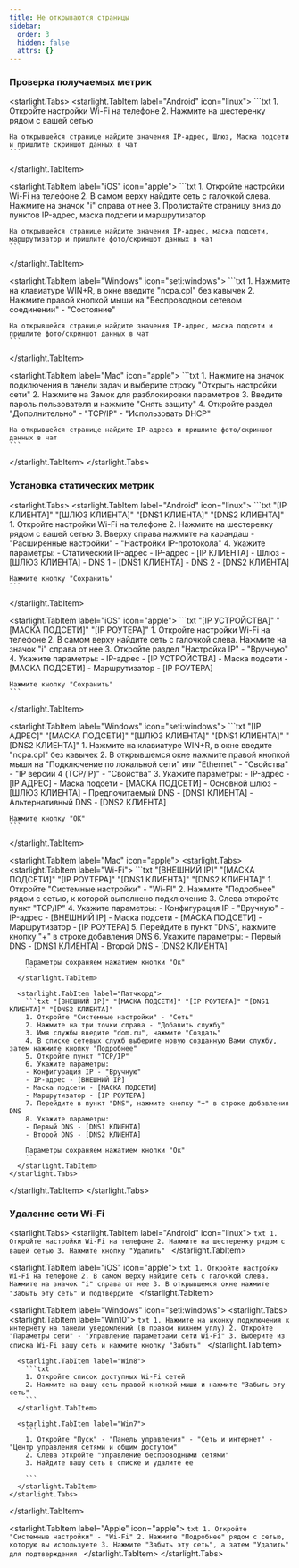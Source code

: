 ```yaml
---
title: Не открываются страницы
sidebar:
  order: 3
  hidden: false
  attrs: {}
---
```

### Проверка получаемых метрик

<starlight.Tabs>
  <starlight.TabItem label="Android" icon="linux">
    ```txt
    1. Откройте настройки Wi-Fi на телефоне
    2. Нажмите на шестеренку рядом с вашей сетью

    На открывшейся странице найдите значения IP-адрес, Шлюз, Маска подсети и пришлите скриншот данных в чат 
    ```
  </starlight.TabItem>

  <starlight.TabItem label="iOS" icon="apple">
    ```txt
    1. Откройте настройки Wi-Fi на телефоне
    2. В самом верху найдите сеть с галочкой слева. Нажмите на значок "i" справа от нее
    3. Пролистайте страницу вниз до пунктов IP-адрес, маска подсети и маршрутизатор

    На открывшейся странице найдите значения IP-адрес, маска подсети, маршрутизатор и пришлите фото/скриншот данных в чат
    ```
  </starlight.TabItem>

  <starlight.TabItem label="Windows" icon="seti:windows">
    ```txt
    1. Нажмите на клавиатуре WIN+R, в окне введите "ncpa.cpl" без кавычек
    2. Нажмите правой кнопкой мыши на "Беспроводном сетевом соединении" - "Состояние"

    На открывшейся странице найдите значения IP-адрес, маска подсети и пришлите фото/скриншот данных в чат
    ```
  </starlight.TabItem>

  <starlight.TabItem label="Mac" icon="apple">
    ```txt
    1. Нажмите на значок подключения​ в панели задач и выберите строку "Открыть настройки сети"​
    2. Нажмите на ​Замок ​для разблокировки параметров
    3. Введите пароль пользователя и нажмите ​"Снять защиту"
    4. Откройте раздел ​"Дополнительно" - ​"TCP/IP" - "Использовать DHCP"

    На открывшейся странице найдите IP-адреса и пришлите фото/скриншот данных в чат
    ```
  </starlight.TabItem>
</starlight.Tabs>

### Установка статических метрик

<starlight.Tabs>
  <starlight.TabItem label="Android" icon="linux">
    ```txt "[IP КЛИЕНТА]" "[ШЛЮЗ КЛИЕНТА]" "[DNS1 КЛИЕНТА]" "[DNS2 КЛИЕНТА]"
    1. Откройте настройки Wi-Fi на телефоне
    2. Нажмите на шестеренку рядом с вашей сетью
    3. Вверху справа нажмите на карандаш - "Расширенные настройки" - "Настройки IP-протокола"
    4. Укажите параметры:
    - Статический IP-адрес
    - IP-адрес - [IP КЛИЕНТА]
    - Шлюз - [ШЛЮЗ КЛИЕНТА]
    - DNS 1 - [DNS1 КЛИЕНТА]
    - DNS 2 - [DNS2 КЛИЕНТА]

    Нажмите кнопку "Сохранить" 
    ```
  </starlight.TabItem>

  <starlight.TabItem label="iOS" icon="apple">
    ```txt "[IP УСТРОЙСТВА]" "[МАСКА ПОДСЕТИ]" "[IP РОУТЕРА]"
    1. Откройте настройки Wi-Fi на телефоне
    2. В самом верху найдите сеть с галочкой слева. Нажмите на значок "i" справа от нее
    3. Откройте раздел "Настройка IP" - "Вручную"
    4. Укажите параметры:
    - IP-адрес - [IP УСТРОЙСТВА]
    - Маска подсети - [МАСКА ПОДСЕТИ]
    - Маршрутизатор - [IP РОУТЕРА]

    Нажмите кнопку "Сохранить"
    ```
  </starlight.TabItem>

  <starlight.TabItem label="Windows" icon="seti:windows">
    ```txt "[IP АДРЕС]" "[МАСКА ПОДСЕТИ]" "[ШЛЮЗ КЛИЕНТА]" "[DNS1 КЛИЕНТА]" "[DNS2 КЛИЕНТА]"
    1. Нажмите на клавиатуре WIN+R, в окне введите "ncpa.cpl" без кавычек
    2. В открывшемся окне нажмите правой кнопкой мыши на "Подключение по локальной сети" или "Ethernet" - "Свойства" - "IP версии 4 (TCP/IP)" - "Свойства"
    3. Укажите параметры:
    - IP-адрес - [IP АДРЕС]
    - Маска подсети - [МАСКА ПОДСЕТИ]
    - Основной шлюз - [ШЛЮЗ КЛИЕНТА]
    - Предпочитаемый DNS - [DNS1 КЛИЕНТА]
    - Альтернативный DNS - [DNS2 КЛИЕНТА]

    Нажмите кнопку "ОК"
    ```
  </starlight.TabItem>

  <starlight.TabItem label="Mac" icon="apple">
    <starlight.Tabs>
      <starlight.TabItem label="Wi-Fi">
        ```txt "[ВНЕШНИЙ IP]" "[МАСКА ПОДСЕТИ]" "[IP РОУТЕРА]" "[DNS1 КЛИЕНТА]" "[DNS2 КЛИЕНТА]"
        1. Откройте "Системные настройки" - "Wi-FI"
        2. Нажмите "Подробнее" рядом с сетью, к которой выполнено подключение
        3. Слева откройте пункт "TCP/IP"
        4. Укажите параметры:
        - Конфигурация IP - "Вручную"
        - IP-адрес - [ВНЕШНИЙ IP]
        - Маска подсети - [МАСКА ПОДСЕТИ]
        - Маршрутизатор - [IP РОУТЕРА]
        5. Перейдите в пункт "DNS", нажмите кнопку "+" в строке добавления DNS
        6. Укажите параметры:
        - Первый DNS - [DNS1 КЛИЕНТА]
        - Второй DNS - [DNS2 КЛИЕНТА]

        Параметры сохраняем нажатием кнопки "Ок"
        ```
      </starlight.TabItem>

      <starlight.TabItem label="Патчкорд">
        ```txt "[ВНЕШНИЙ IP]" "[МАСКА ПОДСЕТИ]" "[IP РОУТЕРА]" "[DNS1 КЛИЕНТА]" "[DNS2 КЛИЕНТА]"
        1. Откройте "Системные настройки" - "Сеть"
        2. Нажмите на три точки справа - "Добавить службу" 
        3. Имя службы введите "dom.ru", нажмите "Создать"
        4. В списке сетевых служб выберите новую созданную Вами службу, затем нажмите кнопку "Подробнее"
        5. Откройте пункт "TCP/IP"
        6. Укажите параметры:
        - Конфигурация IP - "Вручную"
        - IP-адрес - [ВНЕШНИЙ IP]
        - Маска подсети - [МАСКА ПОДСЕТИ]
        - Маршрутизатор - [IP РОУТЕРА]
        7. Перейдите в пункт "DNS", нажмите кнопку "+" в строке добавления DNS
        8. Укажите параметры:
        - Первый DNS - [DNS1 КЛИЕНТА]
        - Второй DNS - [DNS2 КЛИЕНТА]

        Параметры сохраняем нажатием кнопки "Ок"
        ```
      </starlight.TabItem>
    </starlight.Tabs>
  </starlight.TabItem>
</starlight.Tabs>

### Удаление сети Wi-Fi

<starlight.Tabs>
  <starlight.TabItem label="Android" icon="linux">
    ```txt
    1. Откройте настройки Wi-Fi на телефоне
    2. Нажмите на шестеренку рядом с вашей сетью
    3. Нажмите кнопку "Удалить"
    ```
  </starlight.TabItem>

  <starlight.TabItem label="iOS" icon="apple">
    ```txt
    1. Откройте настройки Wi-Fi на телефоне
    2. В самом верху найдите сеть с галочкой слева. Нажмите на значок "i" справа от нее
    3. В открывшемся окне нажмите "Забыть эту сеть" и подтвердите
    ```
  </starlight.TabItem>

  <starlight.TabItem label="Windows" icon="seti:windows">
    <starlight.Tabs>
      <starlight.TabItem label="Win10">
        ```txt
        1. Нажмите на иконку подключения к интернету на панели уведомлений (в правом нижнем углу)
        2. Откройте "Параметры сети" - "Управление параметрами сети Wi-Fi"
        3. Выберите из списка Wi-Fi вашу сеть и нажмите кнопку "Забыть"
        ```
      </starlight.TabItem>

      <starlight.TabItem label="Win8">
        ```txt
        1. Откройте список доступных Wi-Fi сетей
        2. Нажмите на вашу сеть правой кнопкой мыши и нажмите "Забыть эту сеть"
        ```
      </starlight.TabItem>

      <starlight.TabItem label="Win7">
        ```
        1. Откройте "Пуск" - "Панель управления" - "Сеть и интернет" - "Центр управления сетями и общим доступом"
        2. Слева откройте "Управление беспроводными сетями"
        3. Найдите вашу сеть в списке и удалите ее

        ```
      </starlight.TabItem>
    </starlight.Tabs>
  </starlight.TabItem>

  <starlight.TabItem label="Apple" icon="apple">
    ```txt
    1. Откройте "Системные настройки" - "Wi-Fi"
    2. Нажмите "Подробнее" рядом с сетью, которую вы используете
    3. Нажмите "Забыть эту сеть", а затем "Удалить" для подтверждения
    ```
  </starlight.TabItem>
</starlight.Tabs>
